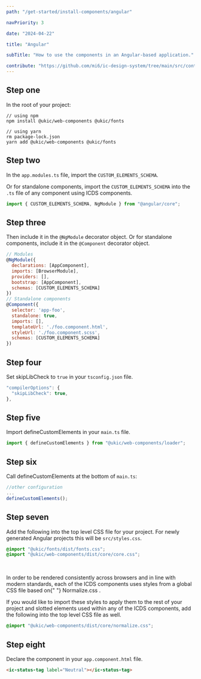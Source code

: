 ```yaml
---
path: "/get-started/install-components/angular"

navPriority: 3

date: "2024-04-22"

title: "Angular"

subTitle: "How to use the components in an Angular-based application."

contribute: "https://github.com/mi6/ic-design-system/tree/main/src/content/structured/get-started/angular.mdx"
---
```



<IcAlert
  variant="info"
  heading="Version check"
  message="These instructions were used with Angular version 13.2.5."
/>

## Step one

In the root of your project:

```shell
// using npm
npm install @ukic/web-components @ukic/fonts

// using yarn
rm package-lock.json
yarn add @ukic/web-components @ukic/fonts
```

## Step two

In the `app.modules.ts` file, import the `CUSTOM_ELEMENTS_SCHEMA`.

Or for standalone components, import the `CUSTOM_ELEMENTS_SCHEMA` into the `.ts` file of any component using ICDS components.

```jsx
import { CUSTOM_ELEMENTS_SCHEMA, NgModule } from "@angular/core";
```

## Step three

Then include it in the `@NgModule` decorator object. Or for standalone components, include it in the `@Component` decorator object.

```jsx
// Modules
@NgModule({
  declarations: [AppComponent],
  imports: [BrowserModule],
  providers: [],
  bootstrap: [AppComponent],
  schemas: [CUSTOM_ELEMENTS_SCHEMA]
})
// Standalone components
@Component({
  selector: 'app-foo',
  standalone: true,
  imports: [],
  templateUrl: './foo.component.html',
  styleUrl: './foo.component.scss',
  schemas: [CUSTOM_ELEMENTS_SCHEMA]
})
```

## Step four

Set skipLibCheck to `true` in your `tsconfig.json` file.

```jsx
"compilerOptions": {
  "skipLibCheck": true,
},
```

## Step five

Import defineCustomElements in your `main.ts` file.

```jsx
import { defineCustomElements } from "@ukic/web-components/loader";
```

## Step six

Call defineCustomElements at the bottom of `main.ts`:

```jsx
//other configuration
...
defineCustomElements();
```

## Step seven

Add the following into the top level CSS file for your project. For newly generated Angular projects this will be `src/styles.css`.

```css
@import "@ukic/fonts/dist/fonts.css";
@import "@ukic/web-components/dist/core/core.css";
```

<br />

<p>
  In order to be rendered consistently across browsers and in line with modern
  standards, each of the ICDS components uses styles from a global CSS file
  based on{" "}
  <ic-link
    target="_blank"
    href="https://necolas.github.io/normalize.css/"
    rel="noreferer noopener nofollow"
  >
    Normalize.css
  </ic-link>
  .
</p>

If you would like to import these styles to apply them to the rest of your project and slotted elements used within any of the ICDS components, add the following into the top level CSS file as well.

```css
@import "@ukic/web-components/dist/core/normalize.css";
```

## Step eight

Declare the component in your `app.component.html` file.

```html
<ic-status-tag label="Neutral"></ic-status-tag>
```
